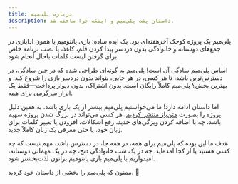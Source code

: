 ```yaml
---
title: درباره پلی‌میم
description: داستان پشت پلی‌میم و اینکه چرا ساخته شد.
---
```


پلی‌میم یک پروژه کوچک آخرهفته‌ای بود. یک ایده ساده: بازی پانتومیم یا همون ادابازی در جمع‌های دوستانه و خانوادگی بدون دردسر پیدا کردن قلم، کاغذ، یا نصب برنامه خاص برای گرفتن لیست کلمات باحال انجام شود.

اساس پلی‌میم سادگی آن است! پلی‌میم به گونه‌ای طراحی شده که در حین سادگی، در دسترس‌ترین باشد، تا هر کسی، در هر جایی، بتواند بدون دردسر بازی را شروع کند. و بهترین بخش؟ پلی‌میم کاملاً رایگان است. بدون اشتراک، بدون دیوار پرداخت—فقط یک ابزار سرگرمی برای همه.

اما داستان ادامه دارد! ما می‌خواستیم پلی‌میم بیشتر از یک بازی باشد. به همین دلیل پروژه را بصورت [متن‌باز منتشر کردیم](https://github.com/behnamazimi/playmime). هر کسی می‌تواند در بزرگ شدن پروژه سهیم باشد، چه با اضافه کردن ویژگی‌های جدید، رفع اشکالات، افزودن یا تغییر کلمات برای زبان خود، یا حتی معرفی یک زبان کاملاً جدید.

هدف ما این بوده که پلی‌میم برای همه، در همه جا، در دسترس باشد، مهم نیست که چه کسی هستید یا از کجا آمده‌اید. چه در یک شب خانوادگی دنج، چه در یک مهمانی دوستانه، امیدواریم با پلی‌میم بازی پانتومیم براتون لذت‌بخشتر شود.

ممنون که پلی‌میم را بخشی از داستان خود کردید. 💛